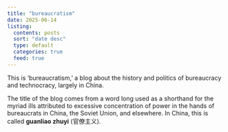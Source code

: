 ```yaml
---
title: "bureaucratism"
date: 2025-06-14
listing:
  contents: posts
  sort: "date desc"
  type: default
  categories: true
  feed: true
---
```


This is ‘bureaucratism,’ a blog about the history and politics of bureaucracy and technocracy, largely in China. 

The title of the blog comes from a word long used as a shorthand for the myriad ills attributed to excessive concentration of power in the hands of bureaucrats in China, the Soviet Union, and elsewhere. In China, this is called **guanliao zhuyi** (官僚主义). 